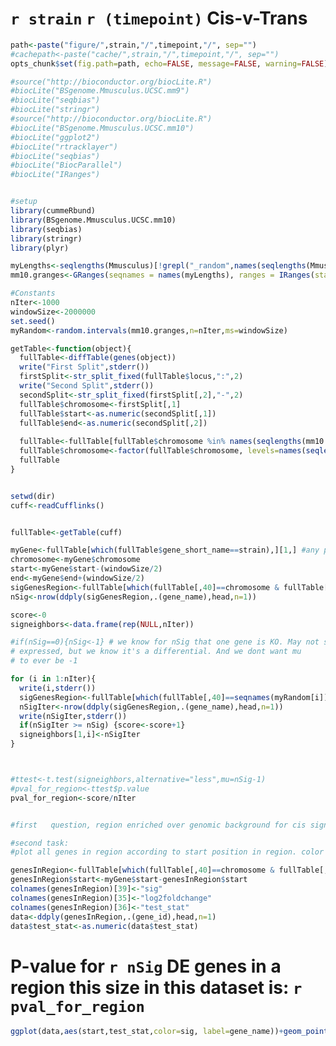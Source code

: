 `r strain` `r (timepoint)` Cis-v-Trans
========================================================
```r
path<-paste("figure/",strain,"/",timepoint,"/", sep="")
#cachepath<-paste("cache/",strain,"/",timepoint,"/", sep="")
opts_chunk$set(fig.path=path, echo=FALSE, message=FALSE, warning=FALSE)
```


```r
#source("http://bioconductor.org/biocLite.R")
#biocLite("BSgenome.Mmusculus.UCSC.mm9")
#biocLite("seqbias")
#biocLite("stringr")
#source("http://bioconductor.org/biocLite.R")
#biocLite("BSgenome.Mmusculus.UCSC.mm10")
#biocLite("ggplot2")
#biocLite("rtracklayer")
#biocLite("seqbias")
#biocLite("BiocParallel")
#biocLite("IRanges")


#setup 
library(cummeRbund)
library(BSgenome.Mmusculus.UCSC.mm10)
library(seqbias)
library(stringr)
library(plyr)

myLengths<-seqlengths(Mmusculus)[!grepl("_random",names(seqlengths(Mmusculus)))]
mm10.granges<-GRanges(seqnames = names(myLengths), ranges = IRanges(start = 1, end = myLengths),seqlengths=myLengths)

#Constants
nIter<-1000
windowSize<-2000000
set.seed()
myRandom<-random.intervals(mm10.granges,n=nIter,ms=windowSize)

getTable<-function(object){
  fullTable<-diffTable(genes(object))
  write("First Split",stderr())
  firstSplit<-str_split_fixed(fullTable$locus,":",2)
  write("Second Split",stderr())
  secondSplit<-str_split_fixed(firstSplit[,2],"-",2)
  fullTable$chromosome<-firstSplit[,1]
  fullTable$start<-as.numeric(secondSplit[,1])
  fullTable$end<-as.numeric(secondSplit[,2])
  
  fullTable<-fullTable[fullTable$chromosome %in% names(seqlengths(mm10.granges)),]
  fullTable$chromosome<-factor(fullTable$chromosome, levels=names(seqlengths(mm10.granges)))
  fullTable
}


setwd(dir)
cuff<-readCufflinks()


fullTable<-getTable(cuff)

myGene<-fullTable[which(fullTable$gene_short_name==strain),][1,] #any problems w this?
chromosome<-myGene$chromosome
start<-myGene$start-(windowSize/2)
end<-myGene$end+(windowSize/2)
sigGenesRegion<-fullTable[which(fullTable[,40]==chromosome & fullTable[,39]=="yes" & fullTable[,9]>=start & fullTable[,10]<=end),]
nSig<-nrow(ddply(sigGenesRegion,.(gene_name),head,n=1))

score<-0
signeighbors<-data.frame(rep(NULL,nIter))

#if(nSig==0){nSig<-1} # we know for nSig that one gene is KO. May not show up as differentially
# expressed, but we know it's a differential. And we dont want mu 
# to ever be -1 

for (i in 1:nIter){
  write(i,stderr())
  sigGenesRegion<-fullTable[which(fullTable[,40]==seqnames(myRandom[i])@values & fullTable[,39]=="yes" & fullTable[,9]>=start(myRandom[i])-(windowSize/2) & fullTable[,10]<=end(myRandom[i])+(windowSize/2)),]
  nSigIter<-nrow(ddply(sigGenesRegion,.(gene_name),head,n=1))
  write(nSigIter,stderr())
  if(nSigIter >= nSig) {score<-score+1}
  signeighbors[1,i]<-nSigIter
}



#ttest<-t.test(signeighbors,alternative="less",mu=nSig-1)
#pval_for_region<-ttest$p.value
pval_for_region<-score/nIter


#first   question, region enriched over genomic background for cis significance? (pvalue)

#second task:
#plot all genes in region according to start position in region. color code red=yes, black=no

genesInRegion<-fullTable[which(fullTable[,40]==chromosome & fullTable[,9]>=start & fullTable[,10]<=end),]
genesInRegion$start<-myGene$start-genesInRegion$start
colnames(genesInRegion)[39]<-"sig"
colnames(genesInRegion)[35]<-"log2foldchange"
colnames(genesInRegion)[36]<-"test_stat"
data<-ddply(genesInRegion,.(gene_id),head,n=1)
data$test_stat<-as.numeric(data$test_stat)
```

# P-value for `r nSig` DE genes in a region this size in this dataset is: `r pval_for_region` 

```r
ggplot(data,aes(start,test_stat,color=sig, label=gene_name))+geom_point()+scale_color_manual(values=c("black", "red"))+coord_cartesian(xlim=c(-windowSize/2, windowSize/2))+labs(title=strain)+geom_text(data=subset(data, sig=='yes'))

```